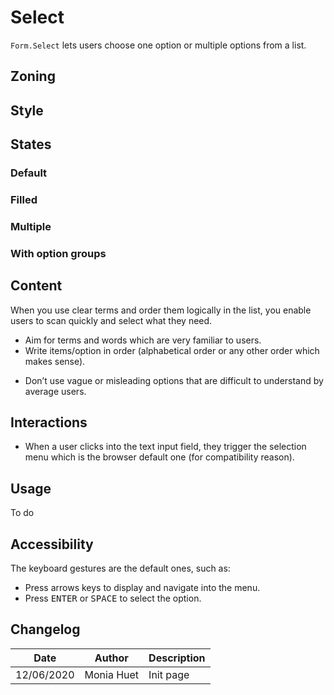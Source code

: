 

<Meta of={Stories} />

# Select

<Status id="formFieldInputSelect" />

`Form.Select` lets users choose one option or multiple options from a list.

## Zoning

<FigmaImage
	src="https://www.figma.com/file/qc8oUSyVJM67gSsbTShftt/%F0%9F%93%90-Zoning?node-id=245%3A211"
	alt="zoning image for input select"
/>

## Style

<FigmaImage
	src="https://www.figma.com/file/610Qgbz9dEHyTTkGeYHZh4/Inputs?node-id=363%3A1476"
	alt="Mockup for input select"
/>

## States

### Default

<Canvas>
	<Story of={Stories.Select} />
</Canvas>

### Filled

<Canvas>
	<Story of={Stories.SelectWithValue} />
</Canvas>

### Multiple

<Canvas>
	<Story of={Stories.SelectMultiple} />
</Canvas>

### With option groups

<Canvas>
	<Story of={Stories.SelectOptionGroups} />
</Canvas>

## Content

When you use clear terms and order them logically in the list, you enable users to scan quickly and select what they need.

<Use>
	<Use.Do>
		<ul>
			<li>Aim for terms and words which are very familiar to users.</li>
			<li>
				Write items/option in order (alphabetical order or any other order which makes sense).
			</li>
		</ul>
	</Use.Do>
	<Use.Dont>
		<ul>
			<li>
				Don’t use vague or misleading options that are difficult to understand by average users.
			</li>
		</ul>
	</Use.Dont>
</Use>

## Interactions

- When a user clicks into the text input field, they trigger the selection menu which is the browser default one (for compatibility reason).

## Usage

To do

## Accessibility

The keyboard gestures are the default ones, such as:

- Press arrows keys to display and navigate into the menu.
- Press <kbd>ENTER</kbd> or <kbd>SPACE</kbd> to select the option.

## Changelog

| Date       | Author     | Description |
| ---------- | ---------- | ----------- |
| 12/06/2020 | Monia Huet | Init page   |
